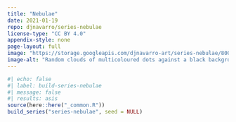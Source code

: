 ```yaml
---
title: "Nebulae"
date: 2021-01-19
repo: djnavarro/series-nebulae
license-type: "CC BY 4.0"
appendix-style: none
page-layout: full
image: "https://storage.googleapis.com/djnavarro-art/series-nebulae/800/nebula_04_155.jpg"
image-alt: "Random clouds of multicoloured dots against a black background"
---
```

   
::: {.grid}
  
```r
#| echo: false
#| label: build-series-nebulae
#| message: false
#| results: asis
source(here::here("_common.R"))
build_series("series-nebulae", seed = NULL)
```
   
:::
   
